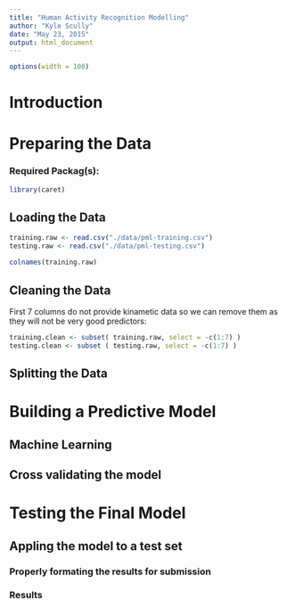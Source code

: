 ```yaml
---
title: "Human Activity Recognition Modelling"
author: "Kyle Scully"
date: "May 23, 2015"
output: html_document
---
```

```r
options(width = 100)
```
# Introduction

# Preparing the Data
### Required Packag(s):
```r
library(caret)
````

## Loading the Data

```r
training.raw <- read.csv("./data/pml-training.csv")
testing.raw <- read.csv("./data/pml-testing.csv")
```

```r
colnames(training.raw)
```

## Cleaning the Data

First 7 columns do not provide kinametic data so we can remove them as they will not be very good predictors:

```r
training.clean <- subset( training.raw, select = -c(1:7) )
testing.clean <- subset ( testing.raw, select = -c(1:7) )
```

## Splitting the Data


# Building a Predictive Model

## Machine Learning

## Cross validating the model

# Testing the Final Model

## Appling the model to a test set

### Properly formating the results for submission

### Results

 
 
